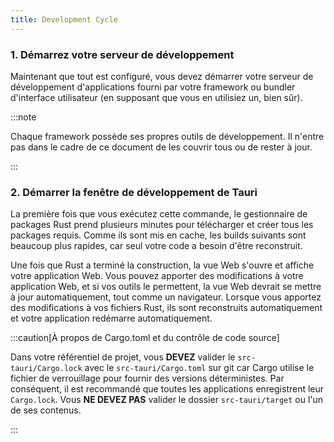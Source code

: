 ```yaml
---
title: Development Cycle
---
```



### 1. Démarrez votre serveur de développement

Maintenant que tout est configuré, vous devez démarrer votre serveur de développement d'applications fourni par votre framework ou bundler d'interface utilisateur (en supposant que vous en utilisiez un, bien sûr).

:::note

Chaque framework possède ses propres outils de développement. Il n'entre pas dans le cadre de ce document de les couvrir tous ou de rester à jour.

:::

### 2. Démarrer la fenêtre de développement de Tauri

<CommandTabs
	npm="npm run tauri dev"
	yarn="yarn tauri dev"
	pnpm="pnpm tauri dev"
	cargo="cargo tauri dev"
/>

La première fois que vous exécutez cette commande, le gestionnaire de packages Rust prend plusieurs minutes pour télécharger et créer tous les packages requis. Comme ils sont mis en cache, les builds suivants sont beaucoup plus rapides, car seul votre code a besoin d'être reconstruit.

Une fois que Rust a terminé la construction, la vue Web s'ouvre et affiche votre application Web. Vous pouvez apporter des modifications à votre application Web, et si vos outils le permettent, la vue Web devrait se mettre à jour automatiquement, tout comme un navigateur. Lorsque vous apportez des modifications à vos fichiers Rust, ils sont reconstruits automatiquement et votre application redémarre automatiquement.

:::caution[À propos de Cargo.toml et du contrôle de code source]

Dans votre référentiel de projet, vous **DEVEZ** valider le `src-tauri/Cargo.lock` avec le `src-tauri/Cargo.toml` sur git car Cargo utilise le fichier de verrouillage pour fournir des versions déterministes. Par conséquent, il est recommandé que toutes les applications enregistrent leur `Cargo.lock`. Vous **NE DEVEZ PAS** valider le dossier `src-tauri/target` ou l'un de ses contenus.

:::
